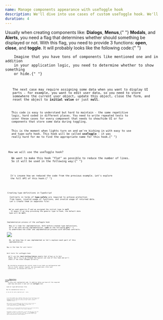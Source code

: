 ```yaml
---
name: Manage components appearance with useToggle hook
description: We'll dive into use cases of custom useToggle hook. We'll implement it, write types and add tests. We'll show the code before and after the implementation of useToggle.
duration: 4
---
```


<Prelude label="Let's understand why you may need the useToggle hook">
  <M>
    Usually when creating components like: <B>Dialogs</B>, <B>Menus</B>,{" "}
    <B>Modals</B>, and <B>Alerts</B>, you need a flag that determines whether
    should something be displayed or not. With this flag, you need to provide 3
    functions: <B>open</B>, <B>close</B>, and <B>toggle</B>. It will probably
    looks like the following code:{" "}
  </M>
  <Code
    mode="dynamic"
    linesCount={15}
    lang="tsx"
    src="https://raw.githubusercontent.com/polubis/Dream-stack-for-React-dev/article/Manage-components-appearance-with-useToggle-hook/system/libs/figa-hooks/src/lib/use-toggle/snippets/1.tsx"
  />
  <M>
    Imagine that you have tons of components like mentioned one and in addition
    in your application logic, you need to determine whether to show something
    or hide.{" "}
  </M>
  <Code
    mode="dynamic"
    linesCount={13}
    lang="tsx"
    src="https://raw.githubusercontent.com/polubis/Dream-stack-for-React-dev/article/Manage-components-appearance-with-useToggle-hook/system/libs/figa-hooks/src/lib/use-toggle/snippets/2.tsx"
  />
  <M>
    The next case may require assigning some data when you want to display UI
    parts - for example, you want to edit user data, so you need to store
    somewhere the current user object, update this object, close the form, and
    reset the object to <B>initial value</B> or just <B>null</B>.
  </M>
  <Code
    mode="dynamic"
    linesCount={23}
    lang="tsx"
    src="https://raw.githubusercontent.com/polubis/Dream-stack-for-React-dev/article/Manage-components-appearance-with-useToggle-hook/system/libs/figa-hooks/src/lib/use-toggle/snippets/3.tsx"
  />
  <M>
    This code is easy to understand but hard to maintain - the same repetitive
    logic, hard coded in different places. You need to write repeated tests to
    cover these cases for every component that needs to show/hide UI or for
    components that store some data during toggling.
  </M>
  <M>
    This is the moment when lights turn on and we're kicking in with easy to use
    and type-safe hook. This hook will be called <B>useToggle</B> - it was
    really hard for me to find the appropriate name for this hook.{" "}
  </M>
</Prelude>

<Section>
  <XL>How we will use the useToggle hook?</XL>
  <M>
    We want to make this hook "flat" as possible to reduce the number of lines.
    So it will be used in the following way:{" "}
  </M>
  <Code description="Have we used a vacuum cleaner?" mode="dynamic" linesCount={12} lang="tsx" src="https://raw.githubusercontent.com/polubis/Dream-stack-for-React-dev/article/Manage-components-appearance-with-useToggle-hook/system/libs/figa-hooks/src/lib/use-toggle/snippets/4.tsx"/>

  <M>
    It's insane how we reduced the code from the previous example. Let's explore
    the full API of this hook:{" "}
  </M>
  <Code mode="dynamic" linesCount={29} lang="ts" src="https://raw.githubusercontent.com/polubis/Dream-stack-for-React-dev/article/Manage-components-appearance-with-useToggle-hook/system/libs/figa-hooks/src/lib/use-toggle/snippets/5.tsx"/>
</Section>

<Section>
  <XL>Creating type definitions in TypeScript</XL>
  <M>
    Contracts in terms of <B>type-safety</B> are required to achieve protection
    from typos, invalid usage of functions, and invalid usage of returned data.
    Let's create them in separate file:
  </M>
  <Code
    mode="dynamic"
    linesCount={24}
    lang="ts"
    src="https://raw.githubusercontent.com/polubis/Dream-stack-for-React-dev/article/Manage-components-appearance-with-useToggle-hook/system/libs/figa-hooks/src/lib/use-toggle/snippets/6.tsx"
  />
  <M>
    We've used generics <B>T</B> and we assigned the initial type to <B>null</B>
    . It means if we skip providing the generic type to hook, the default data
    type will be <B>null</B>.
  </M>
</Section>

<Section>
  <XL>Implementation process of the useToggle hook</XL>
  <M>
    Now it's time for implementation. With before-created type definitions,
    we'll be safe during implementation. <B>Look</B> at the following <B>gif</B>{" "}
    to understand the order and implementation process with defined contracts.
  </M>
  <Img src="https://raw.githubusercontent.com/polubis/Dream-stack-for-React-dev/article/Manage-components-appearance-with-useToggle-hook/system/libs/figa-hooks/src/lib/use-toggle/snippets/1.gif" />
  <M>
    Ok, we know how it was implemented so let's explain each part of this
    implementation.
  </M>
  <Code
    mode="dynamic"
    linesCount={46}
    lang="ts"
    src="https://raw.githubusercontent.com/polubis/Dream-stack-for-React-dev/article/Manage-components-appearance-with-useToggle-hook/system/libs/figa-hooks/src/lib/use-toggle/snippets/7.tsx"
  />
  <M>Now is the time for unit tests!</M>
</Section>

<Section>
  <XL>Unit tests for useToggle hook</XL>
  <M>
    We'll use the <B>react-testing-library</B> module that allows us to test
    hooks. We'll try to go through the typical use case of this hook and we'll
    check if the state changed correctly.
  </M>
  <Code
    mode="dynamic"
    linesCount={53}
    lang="ts"
    src="https://raw.githubusercontent.com/polubis/Dream-stack-for-React-dev/article/Manage-components-appearance-with-useToggle-hook/system/libs/figa-hooks/src/lib/use-toggle/snippets/8.tsx"
  />
  <M>
    We started by assigning the initial state to our hook via configuration and
    then we closed, opened, toggled, and reassigned data. After each
    interaction, we checked the state.{" "}
  </M>
</Section>

<Example label="Final result">
  <M>
    <A
      href="https://github.com/polubis/Dream-stack-for-React-dev/tree/article/Manage-components-appearance-with-useToggle-hook/system/libs/figa-hooks/src/lib/use-toggle"
      outside
    >
      Repository
    </A>{" "}
    to play with implemented code. In addition below you have all the required
    code Copy and paste it and just use <B>useToggle</B> hook.
  </M>
  <M>Look at type definitions file. </M>
  <Code
    description="defs.ts"
    rolled
    linesCount={21}
    mode="dynamic"
    src="https://raw.githubusercontent.com/polubis/Dream-stack-for-React-dev/article/Manage-components-appearance-with-useToggle-hook/system/libs/figa-hooks/src/lib/use-toggle/defs.ts"
    lang="ts"
  />
  <M>Now the implementation kicks in. </M>
  <Code
    description="use-toggle.ts"
    rolled
    linesCount={29}
    mode="dynamic"
    src="https://raw.githubusercontent.com/polubis/Dream-stack-for-React-dev/article/Manage-components-appearance-with-useToggle-hook/system/libs/figa-hooks/src/lib/use-toggle/use-toggle.ts"
    lang="ts"
  />
  <M>In the end the really important part - tests.</M>
  <Code
    description="use-toggle.test.ts"
    rolled
    linesCount={74}
    mode="dynamic"
    src="https://raw.githubusercontent.com/polubis/Dream-stack-for-React-dev/article/Manage-components-appearance-with-useToggle-hook/system/libs/figa-hooks/src/lib/use-toggle/use-toggle.test.ts"
    lang="ts"
  />
</Example>

<Summary label="What did we learn in this lesson?">
  <M>
    As you have probably seen, sometimes simple logic can be frustrating to work
    with if you need to repeat such logic in different places. This simple{" "}
    <B>useToggle</B> hook shows how you can wrap such logic inside a reusable,
    independent being.{" "}
  </M>
  <M>
    What scenarios can be handled with this utility? It may be useful in
    creating any components like <B>Modal</B>, <B>Menu</B>, in simple words - to
    create something that appears and disappears.
  </M>
  <M>
    In addition, we can assign additional data that may be useful when dealing
    with real business requirements or more complex components.
  </M>
  <M>
    Everything is tested in a single place, so next time when you'll test your
    components you need to focus only on checking - is the <B>useToggle</B> hook
    used? If yes, you can skip testing these flags and data setup in your
    application/presentation-related components.
  </M>
</Summary>
